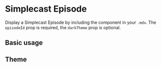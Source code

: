 

<Meta
  title="Components/Simplecast/SimplecastEpisode"
  component={SimplecastEpisode}
/>

# Simplecast Episode

Display a Simplecast Episode by including the component in your `.mdx`. The `episodeId` prop is required, the `darkTheme` prop is optional.

<Props of={SimplecastEpisode} />

## Basic usage

<Preview>
  <SimplecastEpisode episodeId="905d603d-a7e4-4142-9bc3-16012312cc46" />
</Preview>

## Theme

<Preview>
  <SimplecastEpisode
    episodeId="905d603d-a7e4-4142-9bc3-16012312cc46"
    theme="dark"
  />
</Preview>
